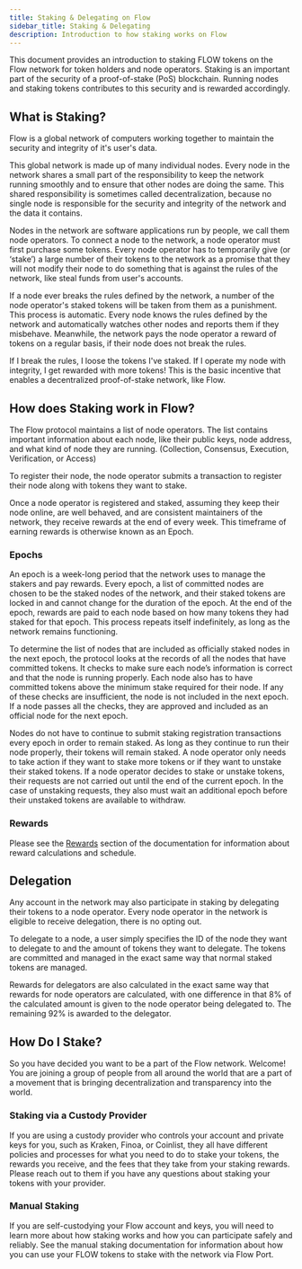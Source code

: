 ```yaml
---
title: Staking & Delegating on Flow
sidebar_title: Staking & Delegating
description: Introduction to how staking works on Flow
---
```


This document provides an introduction to staking FLOW tokens on the Flow network for token holders and node operators.
Staking is an important part of the security of a proof-of-stake (PoS) blockchain.
Running nodes and staking tokens contributes to this security and is rewarded accordingly.


## What is Staking?

Flow is a global network of computers working together
to maintain the security and integrity of it's user's data.

This global network is made up of many individual nodes. Every node in the network shares a small part of the responsibility to keep the network running smoothly 
and to ensure that other nodes are doing the same. This shared responsibility is sometimes called decentralization, because no single node is responsible for the security and integrity of the network and the data it contains.

Nodes in the network are software applications run by people, we call them node operators. To connect a node to the network, a node operator must first purchase some tokens. Every node operator has to temporarily give (or ‘stake’) 
a large number of their tokens to the network as a promise that they will not modify their node to do something that is against the rules of the network, like steal funds from user's accounts.

If a node ever breaks the rules defined by the network, a number of the node operator's staked tokens will be taken from them as a punishment.
This process is automatic. Every node knows the rules defined by the network and automatically watches other nodes and reports them if they misbehave. Meanwhile, the network pays the node operator a reward of tokens on a regular basis, if their node does not break the rules.

If I break the rules, I loose the tokens I've staked. If I operate my node with integrity, I get rewarded with more tokens! This is the basic incentive that enables a decentralized proof-of-stake network, like Flow.

## How does Staking work in Flow?

The Flow protocol maintains a list of node operators. 
The list contains important information about each node, like their public keys, node address, 
and what kind of node they are running. 
(Collection, Consensus, Execution, Verification, or Access)

To register their node, the node operator submits a transaction to register their node along with tokens they want to stake.

Once a node operator is registered and staked, assuming they keep their node online, are well behaved, 
and are consistent maintainers of the network, they receive rewards at the end of every week. 
This timeframe of earning rewards is otherwise known as an Epoch.

### Epochs

An epoch is a week-long period that the network uses to manage the stakers and pay rewards.
Every epoch, a list of committed nodes are chosen to be the staked nodes of the network, 
and their staked tokens are locked in and cannot change for the duration of the epoch. 
At the end of the epoch, rewards are paid to each node based on how many tokens they had staked for that epoch. 
This process repeats itself indefinitely, as long as the network remains functioning.

To determine the list of nodes that are included as officially staked nodes in the next epoch, 
the protocol looks at the records of all the nodes that have committed tokens. 
It checks to make sure each node’s information is correct and that the node is running properly. 
Each node also has to have committed tokens above the minimum stake required for their node. 
If any of these checks are insufficient, the node is not included in the next epoch. 
If a node passes all the checks, they are approved and included as an official node for the next epoch.

Nodes do not have to continue to submit staking registration transactions every epoch in order to remain staked. 
As long as they continue to run their node properly, their tokens will remain staked. 
A node operator only needs to take action if they want to stake more tokens or if they want to unstake their staked tokens. 
If a node operator decides to stake or unstake tokens, 
their requests are not carried out until the end of the current epoch.
In the case of unstaking requests, they also must wait an additional epoch before their unstaked tokens are available to withdraw.

### Rewards

Please see the [Rewards](/staking/rewards) section of the documentation for information about reward calculations and schedule.

## Delegation
Any account in the network may also participate in staking by delegating their tokens to a node operator. 
Every node operator in the network is eligible to receive delegation, there is no opting out. 

To delegate to a node, a user simply specifies the ID of the node they want to delegate to 
and the amount of tokens they want to delegate. 
The tokens are committed and managed in the exact same way that normal staked tokens are managed. 

Rewards for delegators are also calculated in the exact same way that rewards for node operators are calculated, 
with one difference in that 8% of the calculated amount is given to the node operator being delegated to. 
The remaining 92% is awarded to the delegator.

## How Do I Stake?

So you have decided you want to be a part of the Flow network. Welcome! 
You are joining a group of people from all around the world that are a part of a movement that is bringing decentralization and transparency into the world.

### Staking via a Custody Provider

If you are using a custody provider who controls your account and private keys for you, 
such as Kraken, Finoa, or Coinlist, they all have different policies and processes 
for what you need to do to stake your tokens, the rewards you receive, 
and the fees that they take from your staking rewards. 
Please reach out to them if you have any questions about staking your tokens with your provider.

### Manual Staking

If you are self-custodying your Flow account and keys, you will need to learn more about how staking works
and how you can participate safely and reliably. 
See the manual staking documentation for information about how you can use your FLOW tokens
to stake with the network via Flow Port.
